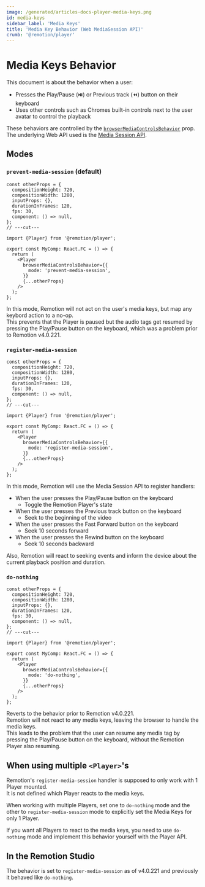 ```yaml
---
image: /generated/articles-docs-player-media-keys.png
id: media-keys
sidebar_label: 'Media Keys'
title: 'Media Key Behavior (Web MediaSession API)'
crumb: '@remotion/player'
---
```


# Media Keys Behavior<AvailableFrom v="4.0.221" />

This document is about the behavior when a user:

- Presses the Play/Pause (⏯️) or Previous track (⏪) button on their keyboard
- Uses other controls such as Chromes built-in controls next to the user avatar to control the playback

These behaviors are controlled by the [`browserMediaControlsBehavior`](/docs/player/player#browsermediacontrolsbehavior) prop.  
The underlying Web API used is the [Media Session API](https://developer.mozilla.org/en-US/docs/Web/API/Media_Session_API).

## Modes

### `prevent-media-session` (default)

```tsx twoslash
const otherProps = {
  compositionHeight: 720,
  compositionWidth: 1280,
  inputProps: {},
  durationInFrames: 120,
  fps: 30,
  component: () => null,
};
// ---cut---

import {Player} from '@remotion/player';

export const MyComp: React.FC = () => {
  return (
    <Player
      browserMediaControlsBehavior={{
        mode: 'prevent-media-session',
      }}
      {...otherProps}
    />
  );
};
```

In this mode, Remotion will not act on the user's media keys, but map any keybord action to a no-op.  
This prevents that the Player is paused but the audio tags get resumed by pressing the Play/Pause button on the keyboard, which was a problem prior to Remotion v4.0.221.

### `register-media-session`

```tsx twoslash
const otherProps = {
  compositionHeight: 720,
  compositionWidth: 1280,
  inputProps: {},
  durationInFrames: 120,
  fps: 30,
  component: () => null,
};
// ---cut---

import {Player} from '@remotion/player';

export const MyComp: React.FC = () => {
  return (
    <Player
      browserMediaControlsBehavior={{
        mode: 'register-media-session',
      }}
      {...otherProps}
    />
  );
};
```

In this mode, Remotion will use the Media Session API to register handlers:

- When the user presses the Play/Pause button on the keyboard
  - Toggle the Remotion Player's state
- When the user presses the Previous track button on the keyboard
  - Seek to the beginning of the video
- When the user presses the Fast Forward button on the keyboard
  - Seek 10 seconds forward
- When the user presses the Rewind button on the keyboard
  - Seek 10 seconds backward

Also, Remotion will react to seeking events and inform the device about the current playback position and duration.

### `do-nothing`

```tsx twoslash
const otherProps = {
  compositionHeight: 720,
  compositionWidth: 1280,
  inputProps: {},
  durationInFrames: 120,
  fps: 30,
  component: () => null,
};
// ---cut---

import {Player} from '@remotion/player';

export const MyComp: React.FC = () => {
  return (
    <Player
      browserMediaControlsBehavior={{
        mode: 'do-nothing',
      }}
      {...otherProps}
    />
  );
};
```

Reverts to the behavior prior to Remotion v4.0.221.  
Remotion will not react to any media keys, leaving the browser to handle the media keys.  
This leads to the problem that the user can resume any media tag by pressing the Play/Pause button on the keyboard, without the Remotion Player also resuming.

## When using multiple `<Player>`'s

Remotion's `register-media-session` handler is supposed to only work with 1 Player mounted.  
It is not defined which Player reacts to the media keys.

When working with multiple Players, set one to `do-nothing` mode and the other to `register-media-session` mode to explicitly set the Media Keys for only 1 Player.

If you want all Players to react to the media keys, you need to use `do-nothing` mode and implement this behavior yourself with the Player API.

## In the Remotion Studio

The behavior is set to `register-media-session` as of v4.0.221 and previously it behaved like `do-nothing`.
